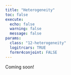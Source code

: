 ```yaml
---
title: "Heterogeneity"
toc: false
execute:
  echo: false
  warning: false
  message: false
params:
  class: "12-heterogeneity"
  logitrcars: TRUE
  formr4conjoint: FALSE
---
```


Coming soon!
